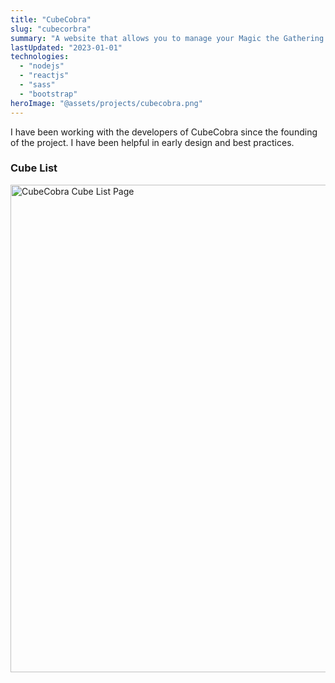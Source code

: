 ```yaml
---
title: "CubeCobra"
slug: "cubecorbra"
summary: "A website that allows you to manage your Magic the Gathering cube."
lastUpdated: "2023-01-01"
technologies:
  - "nodejs"
  - "reactjs"
  - "sass"
  - "bootstrap"
heroImage: "@assets/projects/cubecobra.png"
---
```


I have been working with the developers of CubeCobra since the founding of the project.
I have been helpful in early design and best practices.

### Cube List


<div class="flex justify-center items-center">
  <Image src={list} alt="CubeCobra Cube List Page" width="780" />
</div>